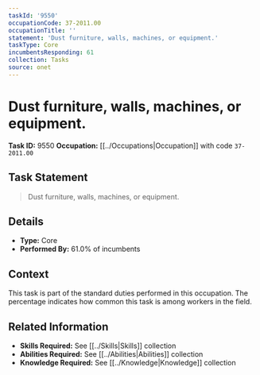 ```yaml
---
taskId: '9550'
occupationCode: 37-2011.00
occupationTitle: ''
statement: 'Dust furniture, walls, machines, or equipment.'
taskType: Core
incumbentsResponding: 61
collection: Tasks
source: onet
---
```

# Dust furniture, walls, machines, or equipment.

**Task ID:** 9550
**Occupation:** [[../Occupations|Occupation]] with code `37-2011.00`

## Task Statement

> Dust furniture, walls, machines, or equipment.

## Details

- **Type:** Core
- **Performed By:** 61.0% of incumbents

## Context

This task is part of the standard duties performed in this occupation. The percentage indicates how common this task is among workers in the field.

## Related Information

- **Skills Required:** See [[../Skills|Skills]] collection
- **Abilities Required:** See [[../Abilities|Abilities]] collection
- **Knowledge Required:** See [[../Knowledge|Knowledge]] collection
